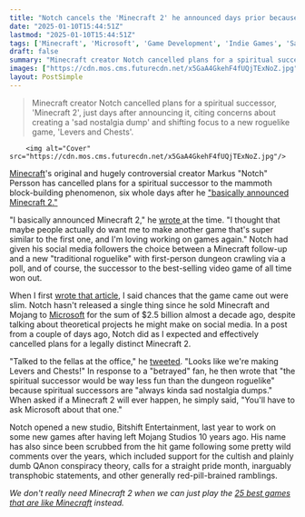 ```yaml
---
title: "Notch cancels the 'Minecraft 2' he announced days prior because spiritual successors are 'always kinda sad nostalgia dumps'"
date: "2025-01-10T15:44:51Z"
lastmod: "2025-01-10T15:44:51Z"
tags: ['Minecraft', 'Microsoft', 'Game Development', 'Indie Games', 'Sandbox', 'Block Building', 'Roguelike']
draft: false
summary: "Minecraft creator Notch cancelled plans for a spiritual successor,  'Minecraft 2', just days after announcing it, citing concerns about creating a 'sad nostalgia dump' and shifting focus to a new roguelike game, 'Levers and Chests'."
images: ["https://cdn.mos.cms.futurecdn.net/x5GaA4GkehF4fUQjTExNoZ.jpg"]
layout: PostSimple
---
```

> Minecraft creator Notch cancelled plans for a spiritual successor,  'Minecraft 2', just days after announcing it, citing concerns about creating a 'sad nostalgia dump' and shifting focus to a new roguelike game, 'Levers and Chests'.


        <img alt="Cover" src="https://cdn.mos.cms.futurecdn.net/x5GaA4GkehF4fUQjTExNoZ.jpg"/>
        
[Minecraft](https://www.gamesradar.com/minecraft-guide/)'s original and hugely controversial creator Markus "Notch" Persson has cancelled plans for a spiritual successor to the mammoth block-building phenomenon, six whole days after he ["basically announced Minecraft 2."](https://www.gamesradar.com/games/minecraft/og-minecraft-creator-basically-announced-minecraft-2-in-the-oddest-way-but-he-wont-sneakily-infringe-on-mojangs-work/)

"I basically announced Minecraft 2," he [wrote ](https://www.reddit.com/r/gamingnews/comments/1ht53bg/notch_announces_spiritual_successor_of_minecraft/)at the time. "I thought that maybe people actually do want me to make another game that's super similar to the first one, and I'm loving working on games again." Notch had given his social media followers the choice between a Minecraft follow-up and a new "traditional roguelike" with first-person dungeon crawling via a poll, and of course, the successor to the best-selling video game of all time won out.

When I first [wrote that article](https://www.gamesradar.com/games/minecraft/og-minecraft-creator-basically-announced-minecraft-2-in-the-oddest-way-but-he-wont-sneakily-infringe-on-mojangs-work/), I said chances that the game came out were slim. Notch hasn't released a single thing since he sold Minecraft and Mojang to [Microsoft](https://www.gamesradar.com/tag/microsoft/) for the sum of $2.5 billion almost a decade ago, despite talking about theoretical projects he might make on social media. In a post from a couple of days ago, Notch did as I expected and effectively cancelled plans for a legally distinct Minecraft 2.

"Talked to the fellas at the office," he [tweeted](https://x.com/notch/status/1876630234025677104). "Looks like we're making Levers and Chests!" In response to a "betrayed" fan, he then wrote that "the spiritual successor would be way less fun than the dungeon roguelike" because spiritual successors are "always kinda sad nostalgia dumps." When asked if a Minecraft 2 will ever happen, he simply said, "You'll have to ask Microsoft about that one."

Notch opened a new studio, Bitshift Entertainment, last year to work on some new games after having left Mojang Studios 10 years ago. His name has also since been scrubbed from the hit game following some pretty wild comments over the years, which included support for the cultish and plainly dumb QAnon conspiracy theory, calls for a straight pride month, inarguably transphobic statements, and other generally red-pill-brained ramblings.

*We don't really need Minecraft 2 when we can just play the *[<em>25 best games that are like Minecraft</em>](https://www.gamesradar.com/games-like-minecraft/)* instead.*
        
